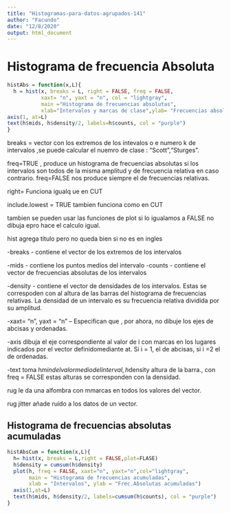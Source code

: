 ```yaml
---
title: "Histogramas-para-datos-agrupados-141"
author: "Facundo"
date: "12/8/2020"
output: html_document
---
```


# Histograma de frecuencia Absoluta
```r
histAbs = function(x,L){
  h = hist(x, breaks = L, right = FALSE, freq = FALSE,
           xaxt= "n", yaxt = "n", col = "lightgray",
           main ="Histograma de frecuencias absolutas",
           xlab="Intervalos y marcas de clase",ylab= "Frecuencias absolutas")
axis(1, at=L)
text(h$mids, h$density/2, labels=h$counts, col = "purple")
}
```

breaks = vector con los extremos de los intevalos o e numero k de intervalos ,se puede calcular el nuemro de clase : "Scott","Sturges".

freq=TRUE , produce un histograma de frecuencias absolutas si los intervalos son todos de la misma amplitud y de frecuencia relativa en caso contrario.
freq=FALSE nos produce siempre el de frecuencias relativas.

right= Funciona igualq ue en CUT

include.lowest = TRUE tambien funciona como en CUT

tambien se pueden usar las funciones de plot si lo igualamos a FALSE no dibuja epro hace el calculo igual.

hist agrega titulo pero no queda bien si no es en ingles

-breaks - contiene el vector de los extremos de los intervalos

-mids - contiene los puntos medios del intervalo
-counts - contiene el vector de frecuencias absolutas de los intervalos

-density - contiene el vector de densidades de los intervalos. Estas se correspoden con al altura de las barras del histograma de frecuencias relativas. La densidad  de un intervalo es su frecuencia relativa dividida por su amplitud.

-xaxt= "n", yaxt = "n" -- Especifican que , por ahora, no dibuje los ejes de abcisas y ordenadas.

-axis  dibuja el eje correspondiente al valor de i con marcas en los lugares indicados por el vector definidomediante at.
Si i = 1, el de abcisas, si i =2 el de ordenadas.



-text toma h$mind el valor medio del interval, 
h$density altura de la barra., con freq = FALSE estas alturas  se corresponden con la densidad.


#############################################

rug le da una alfombra con mmarcas en todos los valores del vector.

rug jitter añade ruido a los datos de un vector.


## Histograma de frecuencias absolutas acumuladas

```r
histAbsCum = function(x,L){
  h= hist(x, breaks = L,right = FALSE,plot=FLASE)
  h$density = cumsum(h$density)
  plot(h, freq = FALSE, xaxt="n", yaxt="n",col="lightgray",
       main = "Histograma de frecuencias acumuladas",
       xlab = "Intervalos", ylab = "Frec.Absolutas acumuladas")
  axis(1,at=L)
  text(h$mids, h$density/2, labels=cumsum(h$counts), col = "purple")
}
```


